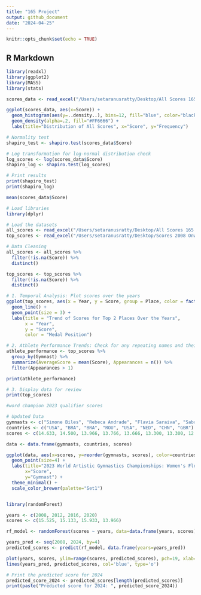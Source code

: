 ```yaml
---
title: "165 Project"
output: github_document
date: "2024-04-25"
---
```


```r
knitr::opts_chunk$set(echo = TRUE)
```

## R Markdown

```r
library(readxl)
library(ggplot2)
library(MASS)
library(stats)

scores_data <- read_excel("/Users/setaranusratty/Desktop/All Scores 165.xlsx")

ggplot(scores_data, aes(x=Score)) +
  geom_histogram(aes(y=..density..), bins=12, fill="blue", color="black") +
  geom_density(alpha=.2, fill="#FF6666") +
  labs(title="Distribution of All Scores", x="Score", y="Frequency")

# Normality test
shapiro_test <- shapiro.test(scores_data$Score)

# Log transformation for log-normal distribution check
log_scores <- log(scores_data$Score)
shapiro_log <- shapiro.test(log_scores)

# Print results
print(shapiro_test)
print(shapiro_log)

mean(scores_data$Score)
```
```r
# Load libraries
library(dplyr)

# Load the datasets
all_scores <- read_excel("/Users/setaranusratty/Desktop/All Scores 165.xlsx")
top_scores <- read_excel("/Users/setaranusratty/Desktop/Scores 2008 Onwards 165.xlsx")

# Data Cleaning
all_scores <- all_scores %>% 
  filter(!is.na(Score)) %>%
  distinct()

top_scores <- top_scores %>% 
  filter(!is.na(Score)) %>%
  distinct()

# 1. Temporal Analysis: Plot scores over the years
ggplot(top_scores, aes(x = Year, y = Score, group = Place, color = factor(Place))) +
  geom_line() +
  geom_point(size = 3) +
  labs(title = "Trend of Scores for Top 2 Places Over the Years",
       x = "Year",
       y = "Score",
       color = "Medal Position")

# 2. Athlete Performance Trends: Check for any repeating names and their scores
athlete_performance <- top_scores %>%
  group_by(Gymnast) %>%
  summarize(AverageScore = mean(Score), Appearances = n()) %>%
  filter(Appearances > 1)

print(athlete_performance)

# 3. Display data for review
print(top_scores)

```

```r
#word champion 2023 qualifier scores

# Updated Data
gymnasts <- c("Simone Biles", "Rebeca Andrade", "Flavia Saraiva", "Sabrina Maneca-Voinea", "Shilese Jones", "Naomi Visser", "Zhou Yaqin", "Alice Kinsella")
countries <- c("USA", "BRA", "BRA", "ROU", "USA", "NED", "CHN", "GBR")
scores <- c(14.633, 14.500, 13.966, 13.766, 13.666, 13.300, 13.300, 12.666)

data <- data.frame(gymnasts, countries, scores)

ggplot(data, aes(x=scores, y=reorder(gymnasts, scores), color=countries)) + 
  geom_point(size=4) +
  labs(title="2023 World Artistic Gymnastics Championships: Women's Floor Qualification",
       x="Score",
       y="Gymnast") +
  theme_minimal() +
  scale_color_brewer(palette="Set1")



```
```r
library(randomForest)

years <- c(2008, 2012, 2016, 2020)
scores <- c(15.525, 15.133, 15.933, 13.966)  

rf_model <- randomForest(scores ~ years, data=data.frame(years, scores), ntree=1000, importance=TRUE)

years_pred <- seq(2008, 2024, by=4)
predicted_scores <- predict(rf_model, data.frame(years=years_pred))

plot(years, scores, ylim=range(scores, predicted_scores), pch=19, xlab="Year", ylab="Scores", main="Random Forest Predictions vs Actual Scores")
lines(years_pred, predicted_scores, col='blue', type='o')

# Print the predicted score for 2024
predicted_score_2024 <- predicted_scores[length(predicted_scores)]
print(paste("Predicted score for 2024: ", predicted_score_2024))

```
